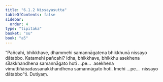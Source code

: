 ```yaml
---
title: "6.1.2 Nissayasutta"
tableOfContents: false
sidebar:
  order: 4
type: "tipitaka"
basket: "su"
book: "a5"
---
```



<DynamicBreadcrumb />

<Division number="252" book="a5" bookNo="16" page="238">

<Paragraph number="1353" book="a5">
“Pañcahi, bhikkhave, dhammehi samannāgatena bhikkhunā nissayo dātabbo. Katamehi pañcahi? Idha, bhikkhave, bhikkhu asekhena sīlakkhandhena samannāgato hoti …pe…  asekhena vimuttiñāṇadassanakkhandhena samannāgato hoti. Imehi …pe…  nissayo dātabbo”ti.

</Paragraph>
</Division>

<Paragraph number="1354" type="center" book="a5">
Dutiyaṃ.
</Paragraph>